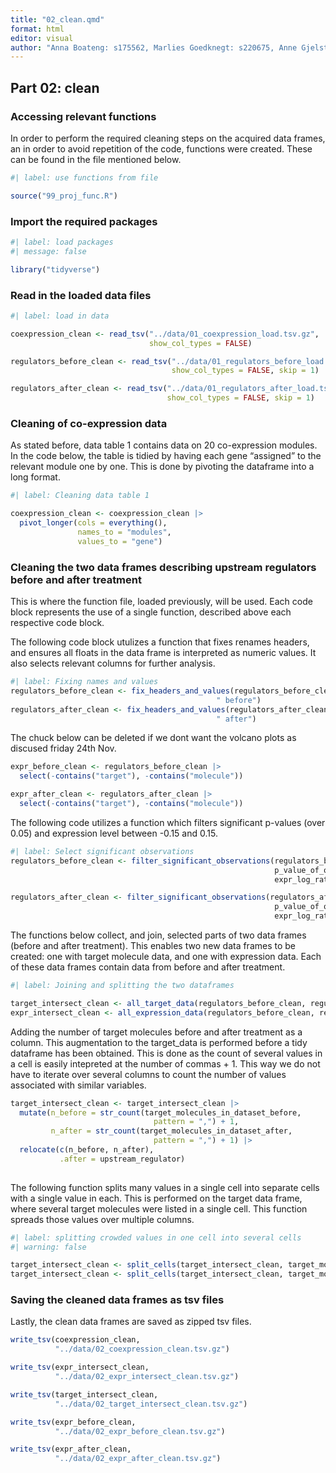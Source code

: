 ```yaml
---
title: "02_clean.qmd"
format: html
editor: visual
author: "Anna Boateng: s175562, Marlies Goedknegt: s220675, Anne Gjelstrup: s194530, Katja Jagd: s185395, Olivia Ronnenberg: s183359"
---
```


## Part 02: clean

### Accessing relevant functions

In order to perform the required cleaning steps on the acquired data frames, an in order to avoid repetition of the code, functions were created. These can be found in the file mentioned below.

```r
#| label: use functions from file

source("99_proj_func.R")
```

### Import the required packages

```r
#| label: load packages
#| message: false

library("tidyverse")

```

### Read in the loaded data files

```r
#| label: load in data

coexpression_clean <- read_tsv("../data/01_coexpression_load.tsv.gz",
                               show_col_types = FALSE)

regulators_before_clean <- read_tsv("../data/01_regulators_before_load.tsv.gz",
                                    show_col_types = FALSE, skip = 1)

regulators_after_clean <- read_tsv("../data/01_regulators_after_load.tsv.gz",
                                   show_col_types = FALSE, skip = 1)
```

### Cleaning of co-expression data

As stated before, data table 1 contains data on 20 co-expression modules. In the code below, the table is tidied by having each gene "assigned" to the relevant module one by one. This is done by pivoting the dataframe into a long format.

```r
#| label: Cleaning data table 1

coexpression_clean <- coexpression_clean |>
  pivot_longer(cols = everything(),
               names_to = "modules",
               values_to = "gene") 
```

### Cleaning the two data frames describing upstream regulators before and after treatment

This is where the function file, loaded previously, will be used. Each code block represents the use of a single function, described above each respective code block.

The following code block utulizes a function that fixes renames headers, and ensures all floats in the data frame is interpreted as numeric values. It also selects relevant columns for further analysis.

```r
#| label: Fixing names and values
regulators_before_clean <- fix_headers_and_values(regulators_before_clean,
                                              " before") 
regulators_after_clean <- fix_headers_and_values(regulators_after_clean,
                                              " after") 

```

The chuck below can be deleted if we dont want the volcano plots as discused friday 24th Nov.

```r
expr_before_clean <- regulators_before_clean |> 
  select(-contains("target"), -contains("molecule"))

expr_after_clean <- regulators_after_clean |> 
  select(-contains("target"), -contains("molecule"))
```

The following code utilizes a function which filters significant p-values (over 0.05) and expression level between -0.15 and 0.15.

```r
#| label: Select significant observations
regulators_before_clean <- filter_significant_observations(regulators_before_clean,
                                                           p_value_of_overlap_before,
                                                           expr_log_ratio_before)

regulators_after_clean <- filter_significant_observations(regulators_after_clean,
                                                           p_value_of_overlap_after,
                                                           expr_log_ratio_after)
```

The functions below collect, and join, selected parts of two data frames (before and after treatment). This enables two new data frames to be created: one with target molecule data, and one with expression data. Each of these data frames contain data from before and after treatment.

```r

#| label: Joining and splitting the two dataframes 

target_intersect_clean <- all_target_data(regulators_before_clean, regulators_after_clean)
expr_intersect_clean <- all_expression_data(regulators_before_clean, regulators_after_clean)

```

Adding the number of target molecules before and after treatment as a column. This augmentation to the target_data is performed before a tidy dataframe has been obtained. This is done as the count of several values in a cell is easily intepreted at the number of commas + 1. This way we do not have to iterate over several columns to count the number of values associated with similar variables.

```r
target_intersect_clean <- target_intersect_clean |>
  mutate(n_before = str_count(target_molecules_in_dataset_before,
                                pattern = ",") + 1,
         n_after = str_count(target_molecules_in_dataset_after,
                                pattern = ",") + 1) |> 
  relocate(c(n_before, n_after),
           .after = upstream_regulator)
  
```

The following function splits many values in a single cell into separate cells with a single value in each. This is performed on the target data frame, where several target molecules were listed in a single cell. This function spreads those values over multiple columns.

```r
#| label: splitting crowded values in one cell into several cells 
#| warning: false

target_intersect_clean <- split_cells(target_intersect_clean, target_molecules_in_dataset_before, "before")
target_intersect_clean <- split_cells(target_intersect_clean, target_molecules_in_dataset_after, "after")

```

### Saving the cleaned data frames as tsv files

Lastly, the clean data frames are saved as zipped tsv files.

```r
write_tsv(coexpression_clean,
          "../data/02_coexpression_clean.tsv.gz")

write_tsv(expr_intersect_clean,
          "../data/02_expr_intersect_clean.tsv.gz")

write_tsv(target_intersect_clean,
          "../data/02_target_intersect_clean.tsv.gz")

write_tsv(expr_before_clean,
          "../data/02_expr_before_clean.tsv.gz")

write_tsv(expr_after_clean,
          "../data/02_expr_after_clean.tsv.gz")

```
